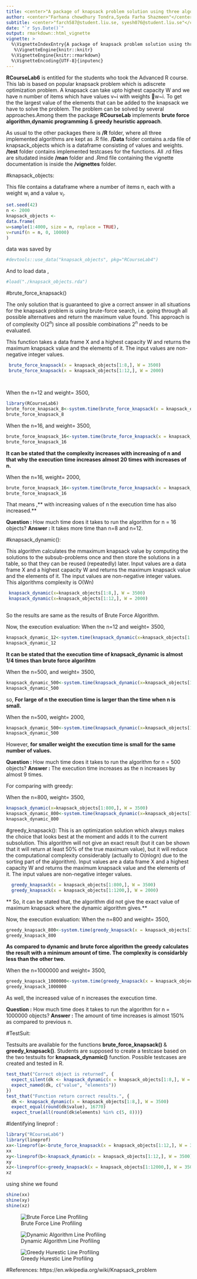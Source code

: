 ```yaml
---
title: <center>"A package of knapsack problem solution using three algorithms"</center>
author: <center>"Farhana chowdhury Tondra,Syeda Farha Shazmeen"</center>
subtitle: <center>"farch587@student.liu.se, syesh076@student.liu.se"</center>
date: "`r Sys.Date()`"
output: rmarkdown::html_vignette
vignette: >
  %\VignetteIndexEntry{A package of knapsack problem solution using three algothims}
   %\VignetteEngine{knitr::knitr}
  %\VignetteEngine{knitr::rmarkdown}
  %\VignetteEncoding{UTF-8}{inputenc}
---
```


**RCourseLab6** is entitled for the students who took the Advanced R course. This lab is based on popular knapsack problem which is adiscrete optimization problem. A knapsack can take upto highest capacity W and we have n number of items which have values v~i with weights w~i. To get the the largest value of the elements that can be added to the knapsack we have to solve the problem. The problem can be solved by several approaches.Among them the package **RCourseLab** implements **brute force algorithm**,**dynamic programming** & **greedy heuristic approach**. 



As usual to the other packages there is **/R** folder, where all three implemented algorithms are kept as .R file. **/Data** folder contains a.rda file of knapsack_objects which is a dataframe consisting of values and weights. **/test** folder contains implemented testcases for the functions. All .rd files are situdated inside **/man** folder and .Rmd file containing the vignette documentation is inside the **/vignettes** folder.



#knapsack_objects:

This file contains a dataframe where a number of items n, each with a weight w~i~ and a value v~i~.


```r
set.seed(42)
n <- 2000
knapsack_objects <-
data.frame(
w=sample(1:4000, size = n, replace = TRUE),
v=runif(n = n, 0, 10000)
)
```

data was saved by 

```r
#devtools::use_data("knapsack_objects", pkg="RCourseLab4")
```

And to load data , 

```r
#load("./knapsack_objects.rda")
```


#brute_force_knapsack()

The only solution that is guaranteed to give a correct answer in all situations for the knapsack problem is using brute-force search, i.e. going through all possible alternatives and return the maximum value found. This approach is of complexity O(2^n^) since all possible combinations 2^n^ needs to be evaluated.

This function takes a data frame X and a highest capacity W and returns the maximum knapsack value and the elements of it. The input values are non-negative integer values.

```r
 brute_force_knapsack(x = knapsack_objects[1:8,], W = 3500)
 brute_force_knapsack(x = knapsack_objects[1:12,], W = 2000)
 
  
```

When the n=12 and weight= 3500,

```r
library(RCourseLab6)
brute_force_knapsack_8<-system.time(brute_force_knapsack(x = knapsack_objects[1:12,], W = 3500))
brute_force_knapsack_8

```

When the n=16, and weight= 3500,

```r
brute_force_knapsack_16<-system.time(brute_force_knapsack(x = knapsack_objects[1:16,], W = 3500))
brute_force_knapsack_16
```

**It can be stated that the complexity increases with increasing of n and that why the execution time increases almost 20 times with increases of n.**

When the n=16, weight= 2000,

```r
brute_force_knapsack_16<-system.time(brute_force_knapsack(x = knapsack_objects[1:16,], W = 2000))
brute_force_knapsack_16
```


That means ,** with increasing values of n the execution time has also increased.**

**Question : ** How much time does it takes to run the algorithm for n = 16 objects?
**Answer : ** It takes more time than n=8 and n=12.

#knapsack_dynamic():

This algorithm calculates the mmaximum knapsack value by computing the solutions to the subsub-problems
once and then store the solutions in a table, so that they can be reused (repeatedly) later.
Input values are a data frame X and a highest capacity W and returns the maximum knapsack value and the elements of it. The input values are non-negative integer values. This algorithms complexity is O(Wn)


```r
 knapsack_dynamic(x=knapsack_objects[1:8,], W = 3500)
 knapsack_dynamic(x=knapsack_objects[1:12,], W = 2000)
 
```

So the results are same as the results of Brute Force Algorithm.

Now, the execution evaluation:
When the n=12 and weight= 3500,

```r
knapsack_dynamic_12<-system.time(knapsack_dynamic(x=knapsack_objects[1:12,], W = 3500))
knapsack_dynamic_12
```

**It can be stated that the execution time of knapsack_dynamic is almost 1/4 times than brute force algorihtm **

When the n=500, and weight= 3500,

```r
knapsack_dynamic_500<-system.time(knapsack_dynamic(x=knapsack_objects[1:500,], W = 3500))
knapsack_dynamic_500
```


so, **For large of n the execution time is larger than the time when n is small.**


When the n=500, weight= 2000,

```r
knapsack_dynamic_500<-system.time(knapsack_dynamic(x=knapsack_objects[1:500,], W = 2000))
knapsack_dynamic_500
```

However, **for smaller weight the execution time is small for the same number of values.**

**Question : ** How much time does it takes to run the algorithm for n = 500 objects?
**Answer : ** The execution time increases as the n increases by almost 9 times.

For comparing with greedy: 

When the n=800, weight= 3500,

```r
knapsack_dynamic(x=knapsack_objects[1:800,], W = 3500)
knapsack_dynamic_800<-system.time(knapsack_dynamic(x=knapsack_objects[1:800,], W = 3500))
knapsack_dynamic_800
```

#greedy_knapsack():
This is an optimization solution which always makes the choice that looks best at the moment and adds it to the current subsolution. This algorithm will not give an exact result (but it can be shown that it will return at least 50% of the true maximum value), but it will reduce the computational complexity considerably (actually to O(nlogn) due to the sorting
part of the algorithm). Input values are a data frame X and a highest capacity W and returns the maximum knapsack value and the elements of it. The input values are non-negative integer values.

```r
  greedy_knapsack(x = knapsack_objects[1:800,], W = 3500)
  greedy_knapsack(x = knapsack_objects[1:1200,], W = 2000)
```

** So, it can be stated that, the algorithm did not give the exact value of maximum knapsack where the dynamic algorithm gives.**

Now, the execution evaluation:
When the n=800 and weight= 3500,

```r
greedy_knapsack_800<-system.time(greedy_knapsack(x = knapsack_objects[1:1200,], W = 3500))
greedy_knapsack_800
```

**As compared to dynamic and brute force algorithm the greedy calculates the result with a minimum amount of time. The complexity is considarbly less than the other two.**

When the n=1000000 and weight= 3500,

```r
greedy_knapsack_1000000<-system.time(greedy_knapsack(x = knapsack_objects[1:1000000,], W = 3500))
greedy_knapsack_1000000
```

As well, the increased value of n increases the execution time.


**Question :** How much time does it takes to run the algorithm for n = 1000000 objects?
**Answer : **  The amount of time increases is almost 150% as compared to previous n.

#TestSuit:

Testsuits are available for the functions **brute_force_knapsack()** & **greedy_knapsack()**. Students are supposed to create a testcase based on the two testsuits for **knapsack_dynamic()** function.
Possible testcases are created and tested in R.

```r
test_that("Correct object is returned", {
  expect_silent(dk <- knapsack_dynamic(x = knapsack_objects[1:8,], W = 3500))
  expect_named(dk, c("value", "elements"))
})
test_that("Function return correct results.", {
  dk <- knapsack_dynamic(x = knapsack_objects[1:8,], W = 3500)
  expect_equal(round(dk$value), 16770)
  expect_true(all(round(dk$elements) %in% c(5, 8)))}

```


#Identifying lineprof :

```r
library("RCourseLab6")
library(lineprof)
xx<-lineprof(a<-brute_force_knapsack(x = knapsack_objects[1:12,], W = 3500))
xx
xy<-lineprof(b<-knapsack_dynamic(x = knapsack_objects[1:12,], W = 3500))
xy
xz<-lineprof(c<-greedy_knapsack(x = knapsack_objects[1:12000,], W = 3500))
xz
```

using shine we found

```r
shine(xx)
shine(xy)
shine(xz)
```

![Brute Force Line Profiling](./brute.png)



![Dynamic Algorithm Line Profiling](./Dynamic.png)

![Greedy Hurestic Line Profiling](./greedy.png)

#References:
 https://en.wikipedia.org/wiki/Knapsack_problem
 
 



